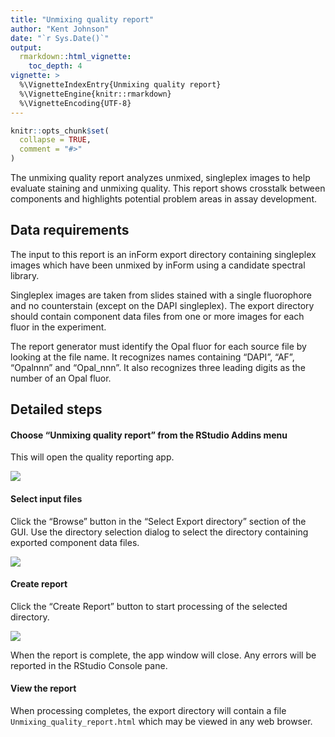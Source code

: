 ```yaml
---
title: "Unmixing quality report"
author: "Kent Johnson"
date: "`r Sys.Date()`"
output: 
  rmarkdown::html_vignette:
    toc_depth: 4
vignette: >
  %\VignetteIndexEntry{Unmixing quality report}
  %\VignetteEngine{knitr::rmarkdown}
  %\VignetteEncoding{UTF-8}
---
```


```r
knitr::opts_chunk$set(
  collapse = TRUE,
  comment = "#>"
)
```

The unmixing quality report analyzes unmixed, singleplex images
to help evaluate staining and unmixing quality. This report
shows crosstalk between components and
highlights potential problem areas in assay development.

## Data requirements

The input to this report is an inForm export directory containing
singleplex images
which have been unmixed by inForm using a candidate spectral library.

Singleplex images are taken from slides stained with a single fluorophore
and no counterstain (except on the DAPI singleplex). The export directory
should contain component data files from
one or more images for each fluor in the experiment.

The report generator must identify the Opal fluor for each source file by
looking at the file name. It recognizes names containing
"DAPI", "AF", "Opalnnn" and "Opal_nnn". 
It also recognizes three leading digits as the number of an Opal fluor.


## Detailed steps

#### Choose "Unmixing quality report" from the RStudio Addins menu

This will open the quality reporting app.

![](figures/Unmixing_quality_addin.png)

#### Select input files  

Click the "Browse" button in the "Select Export directory" section of 
the GUI. Use the directory selection dialog to select the directory containing
exported component data files.
  
![](figures/Select_export_directory.png "")

#### Create report

Click the "Create Report" button to start processing of the selected directory. 

![](figures/Create_unmixing_quality_report.png)

When the report is complete, the app window will close. Any errors will be
reported in the RStudio Console pane.

#### View the report

When processing completes, the export directory will contain
a file `Unmixing_quality_report.html` which may be viewed in any web browser.
